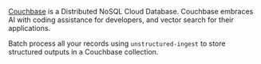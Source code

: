 [Couchbase](https://couchbase.com) is a Distributed NoSQL Cloud Database. Couchbase embraces AI with coding assistance for developers, and vector search for their applications.

Batch process all your records using `unstructured-ingest` to store structured outputs in a Couchbase collection.


<CouchbaseShared />
<CouchbaseSharedCLIAPI />
